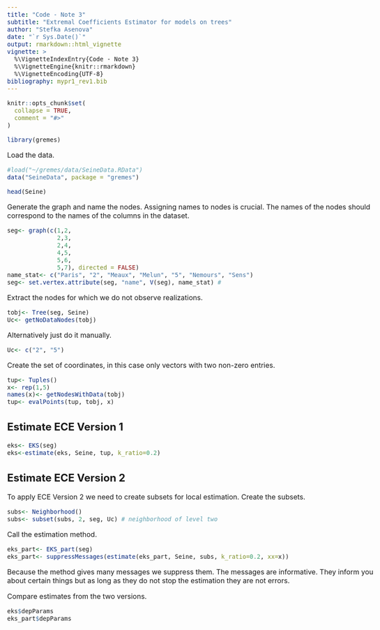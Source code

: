 ---
title: "Code - Note 3"
subtitle: "Extremal Coefficients Estimator for models on trees"
author: "Stefka Asenova"
date: "`r Sys.Date()`"
output: rmarkdown::html_vignette
vignette: >
  %\VignetteIndexEntry{Code - Note 3}
  %\VignetteEngine{knitr::rmarkdown}
  %\VignetteEncoding{UTF-8}
bibliography: mypr1_rev1.bib
---

<style type="text/css">
  body{
  font-size: 12pt;
  max-width: 1000px;
  margin-left: auto;
  margin-right: auto;
}
</style>



```{r setup, include = FALSE}
knitr::opts_chunk$set(
  collapse = TRUE,
  comment = "#>"
)

```


```{r}
library(gremes)

```

Load the data.

```{r}
#load("~/gremes/data/SeineData.RData")
data("SeineData", package = "gremes")

head(Seine)

```

Generate the graph and name the nodes. Assigning names to nodes is crucial. The names of the nodes should correspond to the names of the columns in the dataset.

```{r}
seg<- graph(c(1,2,
              2,3,
              2,4,
              4,5,
              5,6,
              5,7), directed = FALSE)
name_stat<- c("Paris", "2", "Meaux", "Melun", "5", "Nemours", "Sens")
seg<- set.vertex.attribute(seg, "name", V(seg), name_stat) # 

```

Extract the nodes for which we do not observe realizations.

```{r}
tobj<- Tree(seg, Seine)
Uc<- getNoDataNodes(tobj)

```

Alternatively just do it manually.

```{r}
Uc<- c("2", "5")

```

Create the set of coordinates, in this case only vectors with two non-zero entries. 

```{r}
tup<- Tuples()
x<- rep(1,5)
names(x)<- getNodesWithData(tobj)
tup<- evalPoints(tup, tobj, x)

```

## Estimate ECE Version 1

```{r}
eks<- EKS(seg)
eks<-estimate(eks, Seine, tup, k_ratio=0.2)

```

## Estimate ECE Version 2

To apply ECE Version 2 we need to create subsets for local estimation.
Create the subsets.

```{r}
subs<- Neighborhood()
subs<- subset(subs, 2, seg, Uc) # neighborhood of level two

```

Call the estimation method.

```{r}
eks_part<- EKS_part(seg)
eks_part<- suppressMessages(estimate(eks_part, Seine, subs, k_ratio=0.2, xx=x))

```

Because the method gives many messages we suppress them. The messages are informative. They inform you about certain things but as long as they do not stop the estimation they are not errors.


Compare estimates from the two versions.

```{r}
eks$depParams
eks_part$depParams

```
